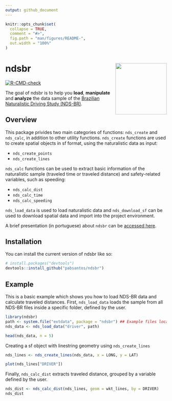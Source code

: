 ```yaml
---
output: github_document
---
```


<!-- README.md is generated from README.Rmd. Please edit that file -->

```r
knitr::opts_chunk$set(
  collapse = TRUE,
  comment = "#>",
  fig.path = "man/figures/README-",
  out.width = "100%"
)
```

# ndsbr <img src="man/figures/README-ndsbr.png" align="right" width="160" />

<!-- badges: start -->
[![R-CMD-check](https://github.com/pabsantos/ndsbr/actions/workflows/R-CMD-check.yaml/badge.svg)](https://github.com/pabsantos/ndsbr/actions/workflows/R-CMD-check.yaml)
<!-- badges: end -->

The goal of ndsbr is to help you **load**, **manipulate** and **analyze** the data sample of the [Brazilian Naturalistic Driving Study (NDS-BR)](http://www.tecnologia.ufpr.br/portal/ceppur/estudo-naturalistico-de-direcao-brasileiro/).

## Overview

This package privides two main categories of functions: `nds_create` and `nds_calc`, in addition to other utility functions. `nds_create` functions are used to create spatial objects in sf format, using the naturalistic data as input:

- `nds_create_points`
- `nds_create_lines`

`nds_calc` functions can be used to extract basic information of the naturalistic sample (traveled time or traveled distance) and safety-related variables, such as speeding:

- `nds_calc_dist`
- `nds_calc_time`
- `nds_calc_speeding`

`nds_load_data` is used to load naturalistic data and `nds_download_sf` can be used to download spatial data and import into the project environment. 

A brief presentation (in portuguese) about `ndsbr` can be [accessed here](https://rpubs.com/pabsantos/stpr_ndsbr).

## Installation

You can install the current version of ndsbr like so:

``` r
# install.packages("devtools")
devtools::install_github("pabsantos/ndsbr")
```

## Example

This is a basic example which shows you how to load NDS-BR data and calculate traveled distances. First, `nds_load_data` loads the sample from all NDS-BR files inside a specific folder, defined by the user. 

```r
library(ndsbr)
path <- system.file("extdata", package = "ndsbr") ## Example files location
nds_data <- nds_load_data("driver", path)

head(nds_data, n = 5)
```

Creating a sf object with linestring geometry using `nds_create_lines`

```r
nds_lines <- nds_create_lines(nds_data, x = LONG, y = LAT)

plot(nds_lines["DRIVER"])
```

Finally, `nds_calc_dist` extracts traveled distance, grouped by a variable defined by the user.

```r
nds_dist <- nds_calc_dist(nds_lines, geom = wkt_lines, by = DRIVER)
nds_dist
```

